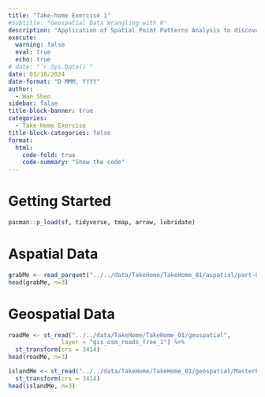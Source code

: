 ```yaml
---
title: "Take-home Exercise 1"
#subtitle: "Geospatial Data Wrangling with R"
description: "Application of Spatial Point Patterns Analysis to discover the geographical distribution of Grab hailing services in Singapore"
execute: 
  warning: false
  eval: true
  echo: true
# date: "`r Sys.Date()`"
date: 01/16/2024
date-format: "D MMM, YYYY" 
author: 
  - Wan Shen
sidebar: false
title-block-banner: true
categories:
  - Take-Home Exercise
title-block-categories: false
format: 
  html: 
    code-fold: true
    code-summary: "Show the code"
---
```


# Getting Started

```r
pacman::p_load(sf, tidyverse, tmap, arrow, lubridate)
```

# Aspatial Data

```r
grabMe <- read_parquet("../../data/TakeHome/TakeHome_01/aspatial/part-00000.parquet")
head(grabMe, n=3)
```

# Geospatial Data

```r
roadMe <- st_read("../../data/TakeHome/TakeHome_01/geospatial",
               layer = "gis_osm_roads_free_1") %>%
  st_transform(crs = 3414) 
head(roadMe, n=3)
```

```r
islandMe <- st_read("../../data/TakeHome/TakeHome_01/geospatial/MasterPlan2019SubzoneBoundaryNoSeaKML.kml") %>%
  st_transform(crs = 3414) 
head(islandMe, n=3)
```
